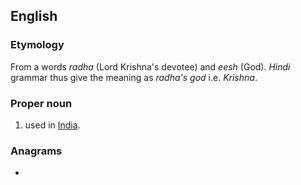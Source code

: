 ==English==

===Etymology===
From a {{etyl|hi|en}} words ''radha'' (Lord Krishna's devotee) and ''eesh'' (God). ''Hindi'' grammar thus give the meaning as ''radha's god'' i.e. ''Krishna''.

===Proper noun===
{{en-proper noun}}

# {{given name|male|from=India}} used in [[India]].

===Anagrams===
* {{anagrams|en|a=adehhrs|harshed}}